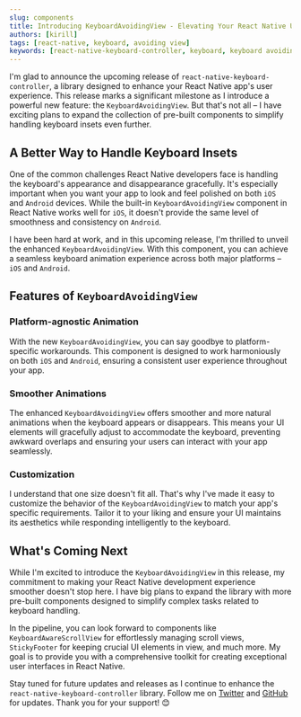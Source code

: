```yaml
---
slug: components
title: Introducing KeyboardAvoidingView - Elevating Your React Native UI Experience
authors: [kirill]
tags: [react-native, keyboard, avoiding view]
keywords: [react-native-keyboard-controller, keyboard, keyboard avoiding view, avoiding view, KeyboardAvoidingView]
---
```


I'm glad to announce the upcoming release of `react-native-keyboard-controller`, a library designed to enhance your React Native app's user experience. This release marks a significant milestone as I introduce a powerful new feature: the `KeyboardAvoidingView`. But that's not all – I have exciting plans to expand the collection of pre-built components to simplify handling keyboard insets even further.

<!-- I'm glad to announce that upcoming release finally exposes pre-built components for handling keyboard insets. In this release I've added only one well-known `KeyboardAvoidingView`, but later I'll add more components, such as `KeyboardAwareScrollView`, `StickyFooter` etc. -->


<KeyboardAvoidingViewComparison />

<!-- truncate -->

## A Better Way to Handle Keyboard Insets

One of the common challenges React Native developers face is handling the keyboard's appearance and disappearance gracefully. It's especially important when you want your app to look and feel polished on both `iOS` and `Android` devices. While the built-in `KeyboardAvoidingView` component in React Native works well for `iOS`, it doesn't provide the same level of smoothness and consistency on `Android`.

I have been hard at work, and in this upcoming release, I'm thrilled to unveil the enhanced `KeyboardAvoidingView`. With this component, you can achieve a seamless keyboard animation experience across both major platforms – `iOS` and `Android`.

## Features of `KeyboardAvoidingView`

### Platform-agnostic Animation

With the new `KeyboardAvoidingView`, you can say goodbye to platform-specific workarounds. This component is designed to work harmoniously on both `iOS` and `Android`, ensuring a consistent user experience throughout your app.

### Smoother Animations

The enhanced `KeyboardAvoidingView` offers smoother and more natural animations when the keyboard appears or disappears. This means your UI elements will gracefully adjust to accommodate the keyboard, preventing awkward overlaps and ensuring your users can interact with your app seamlessly.

### Customization

I understand that one size doesn't fit all. That's why I've made it easy to customize the behavior of the `KeyboardAvoidingView` to match your app's specific requirements. Tailor it to your liking and ensure your UI maintains its aesthetics while responding intelligently to the keyboard.

## What's Coming Next

While I'm excited to introduce the `KeyboardAvoidingView` in this release, my commitment to making your React Native development experience smoother doesn't stop here. I have big plans to expand the library with more pre-built components designed to simplify complex tasks related to keyboard handling.

In the pipeline, you can look forward to components like `KeyboardAwareScrollView` for effortlessly managing scroll views, `StickyFooter` for keeping crucial UI elements in view, and much more. My goal is to provide you with a comprehensive toolkit for creating exceptional user interfaces in React Native.

Stay tuned for future updates and releases as I continue to enhance the `react-native-keyboard-controller` library. Follow me on [Twitter](https://twitter.com/ziusko) and [GitHub](https://github.com/kirillzyusko) for updates. Thank you for your support! 😊
